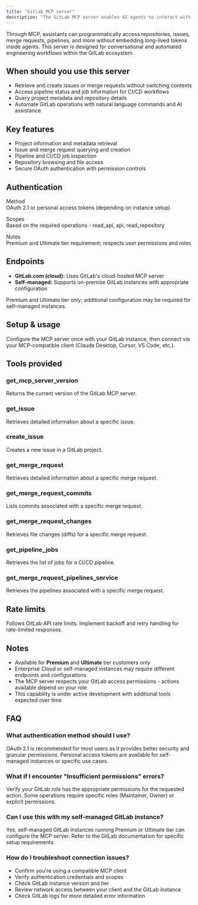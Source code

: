 ```yaml
---
title: "Gitlab MCP server"  
description: "The GitLab MCP server enables AI agents to interact with GitLab—the DevOps platform for software development, security, and operations."  
---
```

Through MCP, assistants can programmatically access repositories, issues, merge requests, pipelines, and more without embedding long-lived tokens inside agents. This server is designed for conversational and automated engineering workflows within the GitLab ecosystem.

## **When should you use this server**

* Retrieve and create issues or merge requests without switching contexts
* Access pipeline status and job information for CI/CD workflows
* Query project metadata and repository details
* Automate GitLab operations with natural language commands and AI assistance

## **Key features**

* Project information and metadata retrieval
* Issue and merge request querying and creation
* Pipeline and CI/CD job inspection
* Repository browsing and file access
* Secure OAuth authentication with permission controls

## **Authentication**

Method  
OAuth 2.1 or personal access tokens (depending on instance setup)

Scopes  
Based on the required operations - read_api, api, read_repository

Notes  
Premium and Ultimate tier requirement; respects user permissions and roles

## **Endpoints**

* **GitLab.com (cloud):** Uses GitLab's cloud-hosted MCP server
* **Self-managed:** Supports on-premise GitLab instances with appropriate configuration

Premium and Ultimate tier only; additional configuration may be required for self-managed instances.

## **Setup & usage**

Configure the MCP server once with your GitLab instance, then connect via your MCP-compatible client (Claude Desktop, Cursor, VS Code, etc.).

## **Tools provided**

### **get_mcp_server_version**

Returns the current version of the GitLab MCP server.

### **get_issue**

Retrieves detailed information about a specific issue.

### **create_issue**

Creates a new issue in a GitLab project.

### **get_merge_request**

Retrieves detailed information about a specific merge request.

### **get_merge_request_commits**

Lists commits associated with a specific merge request.

### **get_merge_request_changes**

Retrieves file changes (diffs) for a specific merge request.

### **get_pipeline_jobs**

Retrieves the list of jobs for a CI/CD pipeline.

### **get_merge_request_pipelines_service**

Retrieves the pipelines associated with a specific merge request.

## **Rate limits**

Follows GitLab API rate limits. Implement backoff and retry handling for rate-limited responses.

## **Notes**

* Available for **Premium** and **Ultimate** tier customers only
* Enterprise Cloud or self-managed instances may require different endpoints and configurations
* The MCP server respects your GitLab access permissions - actions available depend on your role
* This capability is under active development with additional tools expected over time

## **FAQ**

### What authentication method should I use?
OAuth 2.1 is recommended for most users as it provides better security and granular permissions. Personal access tokens are available for self-managed instances or specific use cases.

### What if I encounter "Insufficient permissions" errors?
Verify your GitLab role has the appropriate permissions for the requested action. Some operations require specific roles (Maintainer, Owner) or explicit permissions.

### Can I use this with my self-managed GitLab instance?
Yes, self-managed GitLab instances running Premium or Ultimate tier can configure the MCP server. Refer to the GitLab documentation for specific setup requirements.

### How do I troubleshoot connection issues?
* Confirm you're using a compatible MCP client
* Verify authentication credentials and scopes
* Check GitLab instance version and tier
* Review network access between your client and the GitLab instance
* Check GitLab logs for more detailed error information